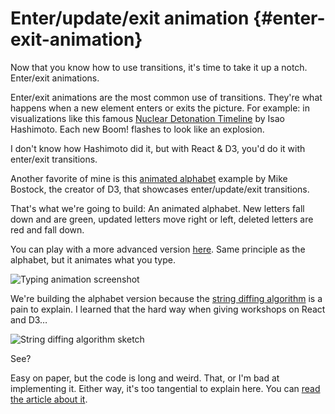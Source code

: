 # Enter/update/exit animation {#enter-exit-animation}

Now that you know how to use transitions, it's time to take it up a notch.
Enter/exit animations.

Enter/exit animations are the most common use of transitions. They're what
happens when a new element enters or exits the picture. For example: in
visualizations like this famous
[Nuclear Detonation Timeline](https://www.youtube.com/watch?v=LLCF7vPanrY) by
Isao Hashimoto. Each new Boom! flashes to look like an explosion.

I don't know how Hashimoto did it, but with React & D3, you'd do it with
enter/exit transitions.

Another favorite of mine is this
[animated alphabet](https://bl.ocks.org/mbostock/3808234) example by Mike
Bostock, the creator of D3, that showcases enter/update/exit transitions.

That's what we're going to build: An animated alphabet. New letters fall down
and are green, updated letters move right or left, deleted letters are red and
fall down.

You can play with a more advanced version
[here](https://swizec.github.io/react-d3-enter-exit-transitions/). Same
principle as the alphabet, but it animates what you type.

![Typing animation screenshot](https://raw.githubusercontent.com/Swizec/react-d3js-es6-ebook/2018-version/manuscript/resources/images/es6v2/typing-screenshot.png)

We're building the alphabet version because the
[string diffing algorithm](https://swizec.com/blog/animated-string-diffing-with-react-and-d3/swizec/6952)
is a pain to explain. I learned that the hard way when giving workshops on
React and D3…

![String diffing algorithm sketch](https://cdn.staticaly.com/gh/hsribei/react-d3js-es6-ebook/024f7e0ae8547f5288f61bc442370f0f689d84eb/manuscript/resources/images/es6v2/string-diffing.jpg)

See?

Easy on paper, but the code is long and weird. That, or I'm bad at implementing
it. Either way, it's too tangential to explain here. You can
[read the article about it](https://swizec.com/blog/animated-string-diffing-with-react-and-d3/swizec/6952).